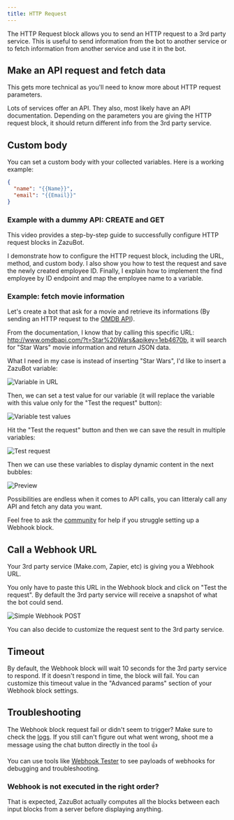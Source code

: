 ```yaml
---
title: HTTP Request
---
```



The HTTP Request block allows you to send an HTTP request to a 3rd party service. This is useful to send information from the bot to another service or to fetch information from another service and use it in the bot.

## Make an API request and fetch data

This gets more technical as you'll need to know more about HTTP request parameters.

Lots of services offer an API. They also, most likely have an API documentation. Depending on the parameters you are giving the HTTP request block, it should return different info from the 3rd party service.

## Custom body

You can set a custom body with your collected variables. Here is a working example:

```json
{
  "name": "{{Name}}",
  "email": "{{Email}}"
}
```

### Example with a dummy API: CREATE and GET

This video provides a step-by-step guide to successfully configure HTTP request blocks in ZazuBot.

I demonstrate how to configure the HTTP request block, including the URL, method, and custom body. I also show you how to test the request and save the newly created employee ID. Finally, I explain how to implement the find employee by ID endpoint and map the employee name to a variable.

<LoomVideo id="d9aef6a37e0c43759b31be7d69c4dd6d" />

### Example: fetch movie information

Let's create a bot that ask for a movie and retrieve its informations (By sending an HTTP request to the [OMDB API](http://www.omdbapi.com/)).

From the documentation, I know that by calling this specific URL: http://www.omdbapi.com/?t=Star%20Wars&apikey=1eb4670b, it will search for "Star Wars" movie information and return JSON data.

What I need in my case is instead of inserting "Star Wars", I'd like to insert a ZazuBot variable:

<Frame>
  <img
    src="/images/blocks/integrations/http-request/variable-url.png"
    alt="Variable in URL"
  />
</Frame>

Then, we can set a test value for our variable (it will replace the variable with this value only for the "Test the request" button):

<Frame style={{ maxWidth: "300px" }}>
  <img
    src="/images/blocks/integrations/http-request/variable-test-value.png"
    alt="Variable test values"
  />
</Frame>

Hit the "Test the request" button and then we can save the result in multiple variables:

<Frame style={{ maxWidth: "400px" }}>
  <img
    src="/images/blocks/integrations/http-request/save-in-variable.png"
    alt="Test request"
  />
</Frame>

Then we can use these variables to display dynamic content in the next bubbles:

<Frame>
  <img
    src="/images/blocks/integrations/http-request/preview.png"
    alt="Preview"
  />
</Frame>

Possibilities are endless when it comes to API calls, you can litteraly call any API and fetch any data you want.

Feel free to ask the [community](https://discord.gg/gZWD6BzR) for help if you struggle setting up a Webhook block.

## Call a Webhook URL

Your 3rd party service (Make.com, Zapier, etc) is giving you a Webhook URL.

You only have to paste this URL in the Webhook block and click on "Test the request". By default the 3rd party service will receive a snapshot of what the bot could send.

<Frame>
  <img
    src="/images/blocks/integrations/http-request/simple-post.png"
    alt="Simple Webhook POST"
  />
</Frame>

You can also decide to customize the request sent to the 3rd party service.

## Timeout

By default, the Webhook block will wait 10 seconds for the 3rd party service to respond. If it doesn't respond in time, the block will fail. You can customize this timeout value in the "Advanced params" section of your Webhook block settings.

## Troubleshooting

The Webhook block request fail or didn't seem to trigger? Make sure to check the [logs](/results/overview#logs). If you still can't figure out what went wrong, shoot me a message using the chat button directly in the tool 👍

You can use tools like [Webhook Tester](https://webhook-test.com/) to see payloads of webhooks for debugging and troubleshooting.

### Webhook is not executed in the right order?

That is expected, ZazuBot actually computes all the blocks between each input blocks from a server before displaying anything.

<LoomVideo id="9cc00a9a8c8245709d6322f197c9fb45" />
